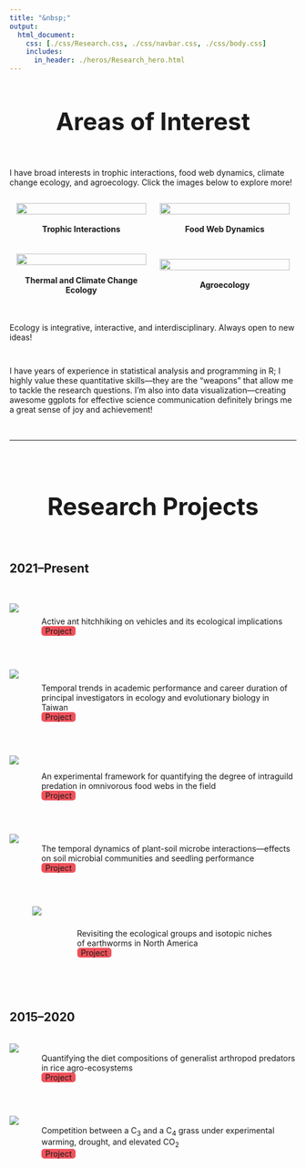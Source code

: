 ```yaml
---
title: "&nbsp;"
output:
  html_document:
    css: [./css/Research.css, ./css/navbar.css, ./css/body.css]
    includes:
      in_header: ./heros/Research_hero.html
---
```


<style>
.External_link{
  border-radius: 5px;
  border: none;
  text-align: center;
  text-decoration: none;
  display: inline-block;
  width: 60px;
  background-color: #EF525B;
}

h1 {text-align: center !important; 
   font-weight: bold !important; 
   font-size: 42px !important}
   
:target {
    display: block;    
    position: relative;     
    top: -150px;
    visibility: hidden;
}

li { list-style: disc; }

li li {
  list-style: none; /* Remove default bullets */
}

li li::before {
  content: "-"; 
  font-weight: bold; /* If you want it to be bold */
  display: inline-block; 
  width: 1em; 
  margin-left: -1em; 
}


</style> 

# Areas of Interest
<div style="height: 1em;"></div>

I have broad interests in trophic interactions, food web dynamics, climate change ecology, and agroecology. Click the images below to explore more!

<div style="height: 1em;"></div>

<div style="display: flex; margin: auto;">

<div style="width: 50%; margin: auto; text-align: center;">
<a href="./Research Interests/Trophic_interactions.html" target="_blank"><img src="./Research Interests/Trophic_interactions.JPG" style="width: 95%; height: auto; border-radius: 3px;"></a>
<div style="height: 0.25em;"></div>
__Trophic Interactions__
</div>

<div style="width: 50%; margin: auto; text-align: center;">
<a href="./Research Interests/Food_webs.html" target="_blank"><img src="./Research Interests/Food_webs.JPG" style="width: 95%; height: auto; border-radius: 3px;"></a>
<div style="height: 0.25em;"></div>
__Food Web Dynamics__
</div>

</div>

<div style="height: 1.5em;"></div>

<div style="display: flex; margin: auto;">

<div style="width: 50%; margin: auto; text-align: center;">
<a href="./Research Interests/Climate_change_ecology.html" target="_blank"><img src="./Research Interests/Climate_change_ecology.JPG" style="width: 95%; height: auto; border-radius: 3px;"></a>
<div style="height: 0.25em;"></div>
__Thermal and Climate Change Ecology__
</div>

<div style="width: 50%; margin: auto; text-align: center;">
<a href="./Research Interests/Agroecology.html" target="_blank"><img src="./Research Interests/Agroecology.JPG" style="width: 95%; height: auto; border-radius: 3px;"></a>
<div style="height: 0.25em;"></div>
__Agroecology__
</div>

</div>

<div style="height: 1.5em;"></div>

Ecology is integrative, interactive, and interdisciplinary. Always open to new ideas!

<div style="height: 1em;"></div>

I have years of experience in statistical analysis and programming in R; I highly value these quantitative skills—they are the "weapons" that allow me to tackle the research questions. I'm also into data visualization—creating awesome ggplots for effective science communication definitely brings me a great sense of joy and achievement!

<br>
<hr>
<br>

# Research Projects
<div style="height: 1em;"></div>

## 2021–Present
<br>

<div style="display: flex;">
<img src="./Research Projects/2021-Present/Ant.jpg" style="max-width: 200px; max-height: 150px; width:auto; height:auto">
<div style="padding-left: 40px; padding-top: 0.7em;">
Active ant hitchhiking on vehicles and its ecological implications<br>
<a class="External_link btn btn-primary btn-outline btn-xs" href="./Research Projects/2021-Present/Ant.html" target="_blank">Project</a>
</div>
</div>

<br>

<div style="display: flex;">
<img src="./Research Projects/2021-Present/PI.JPG" style="max-width: 200px; max-height: 150px; width:auto; height:auto">
<div style="padding-left: 40px; padding-top: 0.7em;">
Temporal trends in academic performance and career duration of principal investigators in ecology and evolutionary biology in Taiwan<br>
<a class="External_link btn btn-primary btn-outline btn-xs" href="./Research Projects/2021-Present/PI.html" target="_blank">Project</a>
</div>
</div>

<br>

<div style="display: flex;">
<img src="./Research Projects/2021-Present/IGP.png" style="max-width: 200px; max-height: 150px; width:auto; height:auto">
<div style="padding-left: 40px; padding-top: 1em;">
An experimental framework for quantifying the degree of intraguild predation in omnivorous food webs in the field<br>
<a class="External_link btn btn-primary btn-outline btn-xs" href="./Research Projects/2021-Present/IGP.html" target="_blank">Project</a>
</div>
</div>

<br>

<div style="display: flex;">
<img src="./Research Projects/2021-Present/PSF.JPG" style="max-width: 200px; max-height: 150px; width:auto; height:auto">
<div style="padding-left: 40px; padding-top: 0.2em;">
The temporal dynamics of plant-soil microbe interactions—effects on soil microbial communities and seedling performance<br>
<a class="External_link btn btn-primary btn-outline btn-xs" href="./Research Projects/2021-Present/PSF.html" target="_blank">Project</a>
</div>
</div>

<br>

<div style="padding-left: 40px; padding-right: 40px; display: flex;">
<img src="./Research Projects/2021-Present/Earthworm.PNG" style="max-width: 200px; max-height: 200px; width:auto; height:auto">
<div style="padding-left: 62.5px; padding-top: 1.8em;">
Revisiting the ecological groups and isotopic niches of earthworms in North America <br>
<a class="External_link btn btn-primary btn-outline btn-xs" href="./Research Projects/2021-Present/Earthworm.html" target="_blank">Project</a>
</div>
</div>

<br>
<br>

## 2015–2020
<br>
<div style="display: flex;">
<img src="./Research Projects/2015-2020/Rice.JPG" style="max-width: 200px; max-height: 150px; width:auto; height:auto">
<div style="padding-left: 40px; padding-top: 0.2em;">
Quantifying the diet compositions of generalist arthropod predators in rice agro-ecosystems <br>
<a class="External_link btn btn-primary btn-outline btn-xs" href="./Research Projects/2015-2020/Rice.html" target="_blank">Project</a>
</div>
</div>

<br>

<div style="display: flex;">
<img src="./Research Projects/2015-2020/Grass.JPG" style="max-width: 200px; max-height: 150px; width:auto; height:auto">
<div style="padding-left: 40px; padding-top: 0.2em;">
Competition between a C~3~ and a C~4~ grass under experimental warming, drought, and elevated CO~2~ <br>
<a class="External_link btn btn-primary btn-outline btn-xs" href="./Research Projects/2015-2020/Grass.html" target="_blank">Project</a>
</div>
</div>


